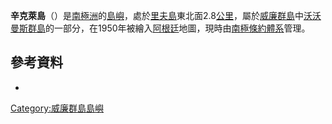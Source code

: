 {{coord|64|55|S|63|53|W|display=title}}

'''辛克萊島'''（{{lang-en|Sinclair Island}}）是[[南極洲|南極洲]]的[[島嶼|島嶼]]，處於[[里夫島|里夫島]]東北面2.8[[公里|公里]]，屬於[[威廉群島|威廉群島]]中[[沃沃曼斯群島|沃沃曼斯群島]]的一部分，在1950年被繪入[[阿根廷|阿根廷]]地圖，現時由[[南極條約體系|南極條約體系]]管理。

==參考資料==
*{{usgs-gazetteer}}

{{DEFAULTSORT:Sinclair Island}}
[[Category:威廉群島島嶼|Category:威廉群島島嶼]]


{{WilhelmArchipelago-geo-stub}}